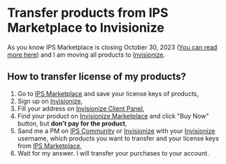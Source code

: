# Transfer products from IPS Marketplace to Invisionize

As you know IPS Marketplace is closing October 30, 2023 ([You can read more here](https://invisioncommunity.com/news/invision-community/marketplace-closure-r1283/)) and I am moving all products to [Invisionize](https://forum.invisionize.pl/).

## How to transfer license of my products?

1. Go to [IPS Marketplace](https://invisioncommunity.com/marketplace/) and save your license keys of products,
2. Sign up on [Invisionize](https://forum.invisionize.pl/),
3. Fill your address on [Invisionize Client Panel](https://forum.invisionize.pl/clients/addresses/),
4. Find your product on [Invisionize Marketplace](https://forum.invisionize.pl/files/) and click "Buy Now" button, but **don't pay for the product**,
5. Sand me a PM on [IPS Community](https://invisioncommunity.com/messenger/compose/?to=580858) or [Invisionize](https://forum.invisionize.pl/messenger/compose/?to=19185) with your [Invisionize](https://forum.invisionize.pl/) username, which products you want to transfer and your license keys from [IPS Marketplace](https://invisioncommunity.com/marketplace/),
6. Wait for my answer. I will transfer your purchases to your account.
